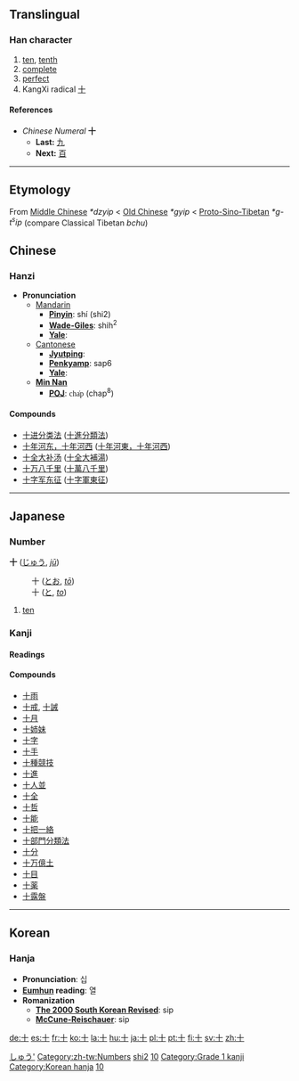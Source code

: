 {{see|拾}}<!-- may be replaced by zh-forms -->

==Translingual==
{{Han stroke|[[Image:Stroke order of Japanese Kanji 十.png]]  The horizontal stroke is done, from left to right.  The vertical stroke is done, from top to bottom.}}
===Han character===
{{Han char|rn=24|rad=十|as=00|sn=2|four=4000<sub>0</sub>|canj=十 (J)}}
# [[ten]], [[tenth]]
# [[complete]]
# [[perfect]]
# KangXi radical [[Wiktionary:Chinese radical index 十|十]]
====References====
{{Han ref|kx=0155.170|dkj=02695|dj=0348.060|hdz=10058.090|uh=5341|ud=21313|bh=A451|bd=42065}}

*''Chinese Numeral'' '''十'''
**'''Last:''' [[九]]
**'''Next:''' [[百]]
----

== Etymology ==

From [[Middle Chinese]] ''*dzyip'' < [[Old Chinese]] ''*gyip'' < [[Proto-Sino-Tibetan]] ''*g-t<sup>s</sup>ip'' (compare Classical Tibetan ''bchu'')


==Chinese==
===Hanzi===


*'''Pronunciation '''
**[[Mandarin]]
***'''[[Pinyin]]''': shí (shi2)
***'''[[Wade-Giles]]''': shih<sup>2</sup>
***'''[[Yale]]''': 
**[[Cantonese]]
***'''[[Jyutping]]''': 
***'''[[Penkyamp]]''':  sap6
***'''[[Yale]]''': 
**'''[[wikipedia:Min_Nan|Min Nan]]'''
***'''[[wikipedia:POJ|POJ]]''': <font face="Lucida Sans Unicode">cha̍p</font> (chap<sup>8</sup>)

====Compounds====
{{top2}}
*[[十进分类法]] ([[十進分類法]])
*[[十年河东，十年河西]] ([[十年河東，十年河西]])
*[[十全大补汤]] ([[十全大補湯]])
*[[十万八千里]] ([[十萬八千里]])
*[[十字军东征]] ([[十字軍東征]])
{{mid2}}
{{bottom}}
----

==Japanese==
[[Category:1000 Japanese basic words|しゅう']]
===Number===
'''十''' ([[じゅう]], ''[[jū]]'')
:十 ([[とお]], ''[[tō]]'')
:十 ([[と]], ''[[to]]'')
# [[ten]]

===Kanji===
{{ja-kanji|grade=1|rs=十00}}
====Readings====
{{ja-readings|on=[[じゅう]] (''[[jū]]'')|kun=[[とお]] (''[[tō]]''), [[と]] (''[[to]]''), [[とたび]] (''[[totabi]]'')}}
====Compounds====
*[[十雨]]
*[[十戒]], [[十誡]]
*[[十月]]
*[[十姉妹]]
*[[十字]]
*[[十手]]
*[[十種競技]]
*[[十進]]
*[[十人並]]
*[[十全]]
*[[十哲]]
*[[十能]]
*[[十把一絡]]
*[[十部門分類法]]
*[[十分]]
*[[十万億土]]
*[[十目]]
*[[十薬]]
*[[十露盤]]
----

==Korean==
===Hanja===

* '''Pronunciation''': 십
* '''[[Eumhun]] reading''': 열
* '''Romanization'''
** '''[[The 2000 South Korean Revised Romanization|The 2000 South Korean Revised]]''': sip
** '''[[McCune-Reischauer]]''': sip





[[Category:zh-tw:Numbers]]
[[Category:zh-cn:Numbers|shi2]]
[[Category:Japanese numbers|10]]


[[Category:Grade 1 kanji]]
[[Category:Korean hanja]]
[[Category:Korean numbers|10]]

[[de:十]]
[[es:十]]
[[fr:十]]
[[ko:十]]
[[la:十]]
[[hu:十]]
[[ja:十]]
[[pl:十]]
[[pt:十]]
[[fi:十]]
[[sv:十]]
[[zh:十]]